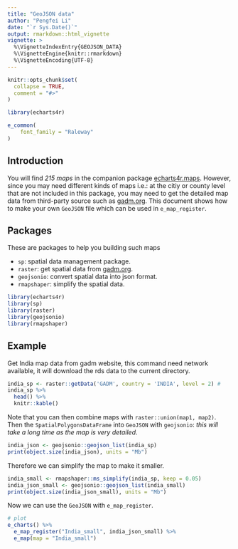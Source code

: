 ```yaml
---
title: "GeoJSON data"
author: "Pengfei Li"
date: "`r Sys.Date()`"
output: rmarkdown::html_vignette
vignette: >
  %\VignetteIndexEntry{GEOJSON_DATA}
  %\VignetteEngine{knitr::rmarkdown}
  %\VignetteEncoding{UTF-8}
---
```


```r
knitr::opts_chunk$set(
  collapse = TRUE,
  comment = "#>"
)

library(echarts4r)

e_common(
    font_family = "Raleway"
)
```

## Introduction

You will find _215 maps_ in the companion package [echarts4r.maps](https://echarts4r-maps.john-coene.com/). However, since you may need different kinds of maps i.e.: at the citiy or county level that are not included in this package, you may need to get the detailed map data from third-party source such as [gadm.org](https://gadm.org/). This document shows how to make your own `GeoJSON` file which can be used in `e_map_register`.

## Packages

These are packages to help you building such maps

- `sp`: spatial data management package.
- `raster`:  get spatial data from [gadm.org](https://gadm.org/).
- `geojsonio`:  convert spatial data into json format.
- `rmapshaper`: simplify the spatial data.

```r
library(echarts4r)
library(sp)
library(raster)
library(geojsonio)
library(rmapshaper)
```

## Example

Get India map data from gadm website, this command need network available, it will download the rds data to the current directory.

```r
india_sp <- raster::getData('GADM', country = 'INDIA', level = 2) # 
india_sp %>% 
  head() %>% 
  knitr::kable()
```

Note that you can then combine maps with `raster::union(map1, map2)`. Then the `SpatialPolygonsDataFrame` into `GeoJSON` with `geojsonio`: _this will take a long time as the map is very detailed_.

```r
india_json <- geojsonio::geojson_list(india_sp)
print(object.size(india_json), units = "Mb")
```

Therefore we can simplify the map to make it smaller.

```r
india_small <- rmapshaper::ms_simplify(india_sp, keep = 0.05) 
india_json_small <- geojsonio::geojson_list(india_small)
print(object.size(india_json_small), units = "Mb") 
```

Now we can use the `GeoJSON` with `e_map_register`.

```r
# plot 
e_charts() %>%
  e_map_register("India_small", india_json_small) %>%
  e_map(map = "India_small")
```






